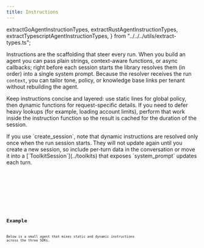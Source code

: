 ```yaml
---
title: Instructions
---
```


  extractGoAgentInstructionTypes,
  extractRustAgentInstructionTypes,
  extractTypescriptAgentInstructionTypes,
} from "../../../utils/extract-types.ts";

Instructions are the scaffolding that steer every run. When you build an agent you can pass plain strings, context-aware functions, or async callbacks; right before each session starts the library resolves them (in order) into a single system prompt. Because the resolver receives the run `context`, you can tailor tone, policy, or knowledge base links per tenant without rebuilding the agent.

Keep instructions concise and layered: use static lines for global policy, then dynamic functions for request-specific details. If you need to defer heavy lookups (for example, loading account limits), perform that work inside the instruction function so the result is cached for the duration of the session.

<Aside type="caution">
  If you use `create_session`, note that dynamic instructions are resolved only once when the run session starts. They will not update again until you create a new session, so include per-turn data in the conversation or move it into a [`ToolkitSession`](../toolkits) that exposes `system_prompt` updates each turn.
</Aside>

<Tabs>
  <TabItem label="TypeScript">
    <Code
      code={extractTypescriptAgentInstructionTypes(["InstructionParam"])}
      lang="typescript"
      title="types.ts"
    />
  </TabItem>
  <TabItem label="Rust">
    <Code
      code={extractRustAgentInstructionTypes(["InstructionParam"])}
      lang="rust"
      title="types.rs"
    />
  </TabItem>
  <TabItem label="Go">
    <Code
      code={extractGoAgentInstructionTypes(["InstructionParam"])}
      lang="go"
      title="types.go"
    />
  </TabItem>
</Tabs>

## Example

Below is a small agent that mixes static and dynamic instructions across the three SDKs.

<Tabs>
  <TabItem label="TypeScript">
    <Code code={jsInstructionsExample} lang="typescript" title="instructions.ts" />
  </TabItem>
  <TabItem label="Rust">
    <Code code={rustInstructionsExample} lang="rust" title="instructions.rs" />
  </TabItem>
  <TabItem label="Go">
    <Code code={goInstructionsExample} lang="go" title="main.go" />
  </TabItem>
</Tabs>
